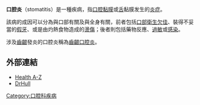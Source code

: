 {{medical}}
{{Infobox_Disease
| Name           = 口腔炎
| Image          =
| Caption        =
| DiseasesDB     = 27158
| ICD10          = {{ICD10|K|12||k|00}}
| ICD9           = {{ICD9|528.0}}
| ICDO           =
| OMIM           =
| MedlinePlus    =
| eMedicineSubj  =
| eMedicineTopic =
| MeshID         = D013280
}}'''口腔炎'''（stomatitis）是一種疾病，指[[口腔|口腔]][[黏膜|黏膜]]或[[舌|舌]]黏膜发生的[[炎症|炎症]]。

該病的成因可以分為與口部有關及與全身有關，前者包括[https://happyteethtw.com/oral-diseases/ 口部衛生欠佳]、裝得不妥當的[[假牙|假牙]]、或是由灼熱食物造成的[[燙傷|燙傷]]；後者則包括藥物反應、[[過敏|過敏]]或[[感染|感染]]。

涉及[[齒齦|齒齦]]發炎的口腔炎稱為[[齒齦口腔炎|齒齦口腔炎]]。

[[Category:口腔科疾病|Category:口腔科疾病]]

==外部連結==

* [https://web.archive.org/web/20081120193301/http://www.healthatoz.com/healthatoz/Atoz/ency/stomatitis.jsp Health A-Z]
* [http://www.drhull.com/EncyMaster/S/stomatitis.html DrHull]
{{Inflammation}}
{{authority control}}